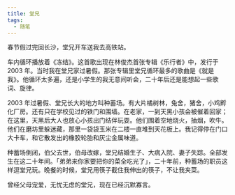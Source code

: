 ```yaml
---
title: 堂兄
tags:
  - 随笔
---
```


春节假过完回长沙，堂兄开车送我去高铁站。

车内循环播放着《冻结》。这首歌出现在林俊杰首张专辑《乐行者》中，发行于 2003 年。当时我在堂兄家过暑假。那张专辑里堂兄循环最多的歌曲是《就是我》。他循环太多遍，还是小学生的我无意间听会，二十年后还是能想起一些歌词、旋律。

2003 年过暑假、堂兄长大的地方叫种蓄场。有大片橘树林，兔舍，猪舍，小鸡孵化厂房。还有只在学校见过的铁门和围墙。在老家，一到天黑小孩会被催着回家；在这里，天黑后大人也放心小孩出门结伴玩耍。他们围着空地烧火，抽烟，吹牛。他们在磨坊里躲迷藏，那里一袋袋玉米在二楼一直堆到天花板上。我记得停在门口大卡车，和它散发出的橡胶轮胎和灰尘金属味道。

种蓄场倒闭，伯父去世，伯母改嫁，堂兄结婚生子、大病入院、妻子失踪。全部发生在这二十年间。「弟弟来你家要把你的菜全吃光了」，二十年前，种蓄场的职员这样逗堂兄玩。晚餐的时候，堂兄用筷子截住我伸出的筷子，不让我夹菜。

曾经父母宠爱，无忧无虑的堂兄，现在已经沉默寡言。
